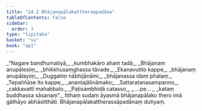 ```yaml
---
title: "24.2 Bhājanapālakattheraapadāna"
tableOfContents: false
sidebar:
  order: 3
type: "tipitaka"
basket: "su"
book: "ap1"
---
```



<DynamicBreadcrumb />

<Division number="5" book="ap1">

<Paragraph number="2979" type="verses" book="ap1">
_“Nagare bandhumatiyā,_  
_kumbhakāro ahaṃ tadā;_  
_Bhājanaṃ anupālesiṃ,_  
_bhikkhusaṃghassa tāvade._  

</Paragraph>

</Division>
<Division number="6" book="ap1">

<Paragraph number="2980" type="verses" book="ap1">
_Ekanavutito kappe,_  
_bhājanaṃ anupālayiṃ;_  
_Duggatiṃ nābhijānāmi,_  
_bhājanassa idaṃ phalaṃ._  

</Paragraph>

</Division>
<Division number="7" book="ap1">

<Paragraph number="2981" type="verses" book="ap1">
_Tepaññāse ito kappe,_  
_anantajālināmako;_  
_Sattaratanasampanno,_  
_cakkavattī mahabbalo._  

</Paragraph>

</Division>
<Division number="8" book="ap1">

<Paragraph number="2982" type="verses" book="ap1">
_Paṭisambhidā catasso,_  
_ …pe… _  
_kataṃ buddhassa sāsanaṃ”._  

</Paragraph>

<Paragraph number="2983" book="ap1">
Itthaṃ sudaṃ āyasmā bhājanapālako thero imā gāthāyo abhāsitthāti.

</Paragraph>
</Division>

<Paragraph number="2984" type="center" book="ap1">
Bhājanapālakattherassāpadānaṃ dutiyaṃ.
</Paragraph>
